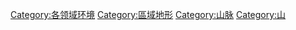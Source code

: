 [[Category:各领域环境|Category:各领域环境]]
[[Category:區域地形|Category:區域地形]]
[[Category:山脉|Category:山脉]]
[[Category:山|Category:山]]